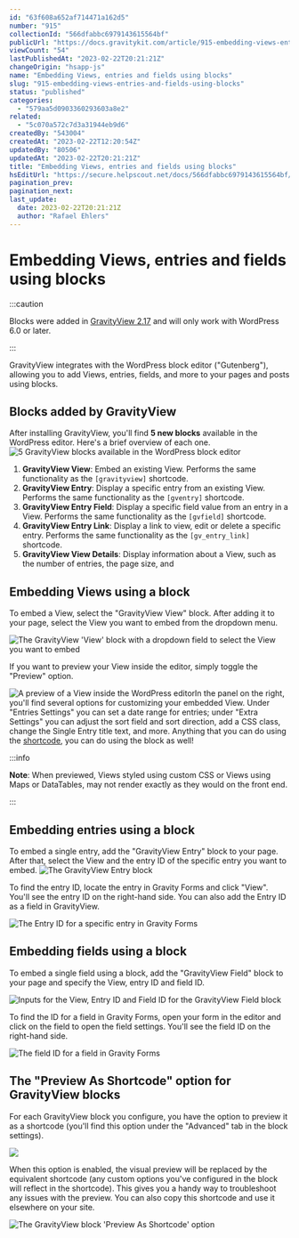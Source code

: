 ```yaml
---
id: "63f608a652af714471a162d5"
number: "915"
collectionId: "566dfabbc6979143615564bf"
publicUrl: "https://docs.gravitykit.com/article/915-embedding-views-entries-and-fields-using-blocks"
viewCount: "54"
lastPublishedAt: "2023-02-22T20:21:21Z"
changeOrigin: "hsapp-js"
name: "Embedding Views, entries and fields using blocks"
slug: "915-embedding-views-entries-and-fields-using-blocks"
status: "published"
categories: 
  - "579aa5d0903360293603a8e2"
related: 
  - "5c070a572c7d3a31944eb9d6"
createdBy: "543004"
createdAt: "2023-02-22T12:20:54Z"
updatedBy: "80506"
updatedAt: "2023-02-22T20:21:21Z"
title: "Embedding Views, entries and fields using blocks"
hsEditUrl: "https://secure.helpscout.net/docs/566dfabbc6979143615564bf/article/63f608a652af714471a162d5"
pagination_prev: 
pagination_next: 
last_update:
  date: 2023-02-22T20:21:21Z
  author: "Rafael Ehlers"
---
```


# Embedding Views, entries and fields using blocks


:::caution

Blocks were added in [GravityView 2.17](https://www.gravitykit.com/release-gravityview-2-1-7/) and will only work with WordPress 6.0 or later.

:::



GravityView integrates with the WordPress block editor ("Gutenberg"), allowing you to add Views, entries, fields, and more to your pages and posts using blocks.

## Blocks added by GravityView

After installing GravityView, you'll find **5 new blocks** available in the WordPress editor. Here's a brief overview of each one.![5 GravityView blocks available in the WordPress block editor](https://s3.amazonaws.com/helpscout.net/docs/assets/54c58489e4b051242988532c/images/63f60642c490cd5d5b96a169/file-DbMrMbvuyS.png)

1. **GravityView View**: Embed an existing View. Performs the same functionality as the `[gravityview]` shortcode.
2. **GravityView Entry**: Display a specific entry from an existing View. Performs the same functionality as the `[gventry]` shortcode.
3. **GravityView Entry Field**: Display a specific field value from an entry in a View. Performs the same functionality as the `[gvfield]` shortcode.
4. **GravityView Entry Link**: Display a link to view, edit or delete a specific entry. Performs the same functionality as the `[gv_entry_link]` shortcode.
5. **GravityView View Details**: Display information about a View, such as the number of entries, the page size, and

## Embedding Views using a block

To embed a View, select the "GravityView View" block. After adding it to your page, select the View you want to embed from the dropdown menu.

![The GravityView 'View' block with a dropdown field to select the View you want to embed](https://s3.amazonaws.com/helpscout.net/docs/assets/54c58489e4b051242988532c/images/63f60a290064af3c7159e137/file-7PRH8jMxVi.png)

If you want to preview your View inside the editor, simply toggle the "Preview" option.

![A preview of a View inside the WordPress editor](https://s3.amazonaws.com/helpscout.net/docs/assets/54c58489e4b051242988532c/images/63f60cc6188a9d242a7d5bb0/file-78i7ZCeYGd.png)In the panel on the right, you'll find several options for customizing your embedded View. Under "Entries Settings" you can set a date range for entries; under "Extra Settings" you can adjust the sort field and sort direction, add a CSS class, change the Single Entry title text, and more. Anything that you can do using the [shortcode](https://docs.gravitykit.com/article/73-using-the-shortcode), you can do using the block as well!


:::info

**Note**: When previewed, Views styled using custom CSS or Views using Maps or DataTables, may not render exactly as they would on the front end.

:::

 ## Embedding entries using a block

To embed a single entry, add the "GravityView Entry" block to your page. After that, select the View and the entry ID of the specific entry you want to embed. ![The GravityView Entry block](https://s3.amazonaws.com/helpscout.net/docs/assets/54c58489e4b051242988532c/images/63f612e43c396c395ec0ed21/file-Qk7Blr1FX5.png)

To find the entry ID, locate the entry in Gravity Forms and click "View". You'll see the entry ID on the right-hand side. You can also add the Entry ID as a field in GravityView.

![The Entry ID for a specific entry in Gravity Forms](https://s3.amazonaws.com/helpscout.net/docs/assets/54c58489e4b051242988532c/images/63f615f5c490cd5d5b96a183/file-LolNDV9XPW.png)

## Embedding fields using a block

To embed a single field using a block, add the "GravityView Field" block to your page and specify the View, entry ID and field ID.

![Inputs for the View, Entry ID and Field ID for the GravityView Field block](https://s3.amazonaws.com/helpscout.net/docs/assets/54c58489e4b051242988532c/images/63f618c0b7da6b15a7ea19cd/file-KGnIxkau2s.png)

To find the ID for a field in Gravity Forms, open your form in the editor and click on the field to open the field settings. You'll see the field ID on the right-hand side.

![The field ID for a field in Gravity Forms](https://s3.amazonaws.com/helpscout.net/docs/assets/54c58489e4b051242988532c/images/63f619e0c490cd5d5b96a18a/file-erCoFeElJ1.png)

## The "Preview As Shortcode" option for GravityView blocks

For each GravityView block you configure, you have the option to preview it as a shortcode (you'll find this option under the "Advanced" tab in the block settings).

![](https://s3.amazonaws.com/helpscout.net/docs/assets/54c58489e4b051242988532c/images/63f6245e0064af3c7159e15f/file-tU93q9f1up.png)

When this option is enabled, the visual preview will be replaced by the equivalent shortcode (any custom options you've configured in the block will reflect in the shortcode). This gives you a handy way to troubleshoot any issues with the preview. You can also copy this shortcode and use it elsewhere on your site.

![The GravityView block 'Preview As Shortcode' option](https://s3.amazonaws.com/helpscout.net/docs/assets/54c58489e4b051242988532c/images/63f62606c490cd5d5b96a1a6/file-KOtTQwPAsF.png)